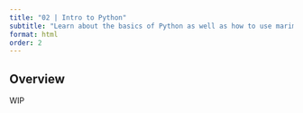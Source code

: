 ```yaml
---
title: "02 | Intro to Python"
subtitle: "Learn about the basics of Python as well as how to use marimo."
format: html
order: 2
---
```


## Overview

WIP